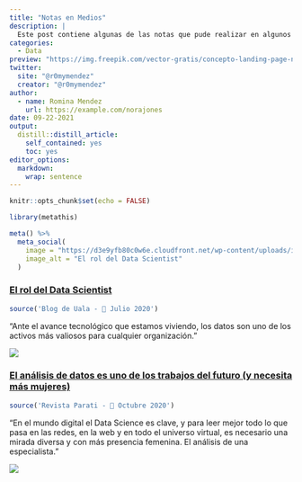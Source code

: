 ```yaml
---
title: "Notas en Medios"
description: |
  Este post contiene algunas de las notas que pude realizar en algunos portales de noticias en Argentina
categories:
  - Data
preview: "https://img.freepik.com/vector-gratis/concepto-landing-page-noticias_52683-20522.jpg?size=626&ext=jpg"
twitter:
  site: "@r0mymendez"
  creator: "@r0mymendez"
author:
  - name: Romina Mendez
    url: https://example.com/norajones
date: 09-22-2021
output:
  distill::distill_article:
    self_contained: yes
    toc: yes
editor_options: 
  markdown: 
    wrap: sentence
---
```


```r
knitr::opts_chunk$set(echo = FALSE)
```

```r
library(metathis)

meta() %>%
  meta_social(
    image = "https://d3e9yfb80c0w6e.cloudfront.net/wp-content/uploads/imagen-nota-interior-1.jpg",
    image_alt = "El rol del Data Scientist"
  )
```

### [El rol del Data Scientist](https://blog.uala.com.ar/equipo-uala/el-rol-del-data-scientist/)

``` .r
source('Blog de Uala - 📅 Julio 2020')
```

"Ante el avance tecnológico que estamos viviendo, los datos son uno de los activos más valiosos para cualquier organización."

![](https://d3e9yfb80c0w6e.cloudfront.net/wp-content/uploads/imagen-nota-interior-1.jpg)

### [**El análisis de datos es uno de los trabajos del futuro (y necesita más mujeres)**](https://www.parati.com.ar/el-analisis-de-datos-es-uno-de-los-trabajos-del-futuro-y-necesita-mas-mujeres/)

``` .r
source('Revista Parati - 📅 Octubre 2020')
```

"En el mundo digital el Data Science es clave, y para leer mejor todo lo que pasa en las redes, en la web y en todo el universo virtual, es necesario una mirada diversa y con más presencia femenina. El análisis de una especialista."

![](https://www.parati.com.ar/wp-content/uploads/2020/10/MUJER-DATOS-.jpg)
